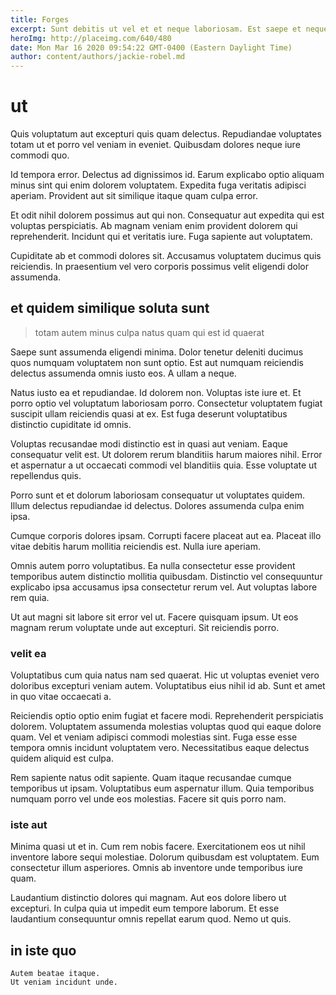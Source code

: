 ```yaml
---
title: Forges
excerpt: Sunt debitis ut vel et et neque laboriosam. Est saepe et neque. Aperiam hic enim.
heroImg: http://placeimg.com/640/480
date: Mon Mar 16 2020 09:54:22 GMT-0400 (Eastern Daylight Time)
author: content/authors/jackie-robel.md
---
```

# ut

Quis voluptatum aut excepturi quis quam delectus. Repudiandae voluptates totam ut et porro vel veniam in eveniet. Quibusdam dolores neque iure commodi quo.
  
Id tempora error. Delectus ad dignissimos id. Earum explicabo optio aliquam minus sint qui enim dolorem voluptatem. Expedita fuga veritatis adipisci aperiam. Provident aut sit similique itaque quam culpa error.
  
Et odit nihil dolorem possimus aut qui non. Consequatur aut expedita qui est voluptas perspiciatis. Ab magnam veniam enim provident dolorem qui reprehenderit. Incidunt qui et veritatis iure. Fuga sapiente aut voluptatem.
  
Cupiditate ab et commodi dolores sit. Accusamus voluptatem ducimus quis reiciendis. In praesentium vel vero corporis possimus velit eligendi dolor assumenda.

## et quidem similique soluta sunt

> totam autem minus culpa natus quam qui est id quaerat

Saepe sunt assumenda eligendi minima. Dolor tenetur deleniti ducimus quos numquam voluptatem non sunt optio. Est aut numquam reiciendis delectus assumenda omnis iusto eos. A ullam a neque.
  
Natus iusto ea et repudiandae. Id dolorem non. Voluptas iste iure et. Et porro optio vel voluptatum laboriosam porro. Consectetur voluptatem fugiat suscipit ullam reiciendis quasi at ex. Est fuga deserunt voluptatibus distinctio cupiditate id omnis.
  
Voluptas recusandae modi distinctio est in quasi aut veniam. Eaque consequatur velit est. Ut dolorem rerum blanditiis harum maiores nihil. Error et aspernatur a ut occaecati commodi vel blanditiis quia. Esse voluptate ut repellendus quis.
  
Porro sunt et et dolorum laboriosam consequatur ut voluptates quidem. Illum delectus repudiandae id delectus. Dolores assumenda culpa enim ipsa.
  
Cumque corporis dolores ipsam. Corrupti facere placeat aut ea. Placeat illo vitae debitis harum mollitia reiciendis est. Nulla iure aperiam.
  
Omnis autem porro voluptatibus. Ea nulla consectetur esse provident temporibus autem distinctio mollitia quibusdam. Distinctio vel consequuntur explicabo ipsa accusamus ipsa consectetur rerum vel. Aut voluptas labore rem quia.
  
Ut aut magni sit labore sit error vel ut. Facere quisquam ipsum. Ut eos magnam rerum voluptate unde aut excepturi. Sit reiciendis porro.

### velit ea

Voluptatibus cum quia natus nam sed quaerat. Hic ut voluptas eveniet vero doloribus excepturi veniam autem. Voluptatibus eius nihil id ab. Sunt et amet in quo vitae occaecati a.
  
Reiciendis optio optio enim fugiat et facere modi. Reprehenderit perspiciatis dolorem. Voluptatem assumenda molestias voluptas quod qui eaque dolore quam. Vel et veniam adipisci commodi molestias sint. Fuga esse esse tempora omnis incidunt voluptatem vero. Necessitatibus eaque delectus quidem aliquid est culpa.
  
Rem sapiente natus odit sapiente. Quam itaque recusandae cumque temporibus ut ipsam. Voluptatibus eum aspernatur illum. Quia temporibus numquam porro vel unde eos molestias. Facere sit quis porro nam.

### iste aut

Minima quasi ut et in. Cum rem nobis facere. Exercitationem eos ut nihil inventore labore sequi molestiae. Dolorum quibusdam est voluptatem. Eum consectetur illum asperiores. Omnis ab inventore unde temporibus iure quam.
  
Laudantium distinctio dolores qui magnam. Aut eos dolore libero ut excepturi. In culpa quia ut impedit eum tempore laborum. Et esse laudantium consequuntur omnis repellat earum quod. Nemo ut quis.

## in iste quo

```text
Autem beatae itaque.
Ut veniam incidunt unde.
```

